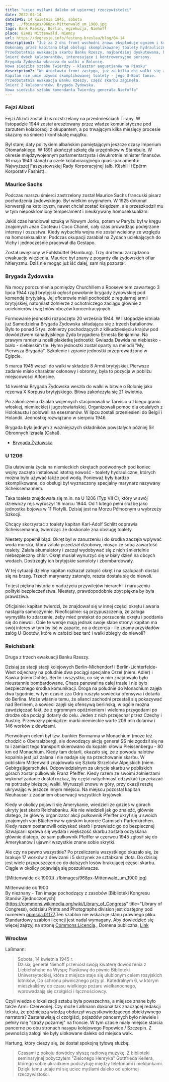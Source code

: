 ```yaml
---
title: "uciec myślami daleko od upiornej rzeczywistości"
date: 2022-04-14
date1945: 14 kwietnia 1945, sobota
img: ../fbimages/968px-Mittenwald_um_1900.jpg
tags: Bank Rzeszy, Berlin, egzekucja, Niehoff
place: 82481 Mittenwald, Niemcy
url: https://dygresje.info/festung-breslau/blog/04-14
description1: "Już za 2 dni front wschodni znowu eksploduje ogniem i krwią. We Wrocławiu walki zamierają, do obsługi artylerii polowej kierowane są nastoletnie dziewczyny. Przez najbliższe 10 dni 6 Armia będzie podejmowała próby przedarcia się przez linie obrony, ale w końcu dostaną rozkaz powstrzymywania się od działań.
Dokonany przez kapitana błąd obsługi skomplikowanej toalety hydraulicznej spowodował zatopienie U-Boota.
Przedostatnia ewakuacja skarbu Banku Rzeszy, najbardziej dyskutowana, bo poważnej części ładunku do dziś (przynajmniej oficjalnie) nie odkryto.
Śmierć dwóch kolaborantów, interesujące i kontrowersyjne persony.
Brygada Żydowska wkracza do walki o Bolonię.
Nowa siedziba sztabu Twierdzy - klasztor augustianów na Piasku"
description2: "We Wrocławiu front zastyga, już za kilka dni walki się zakończą.
Kapitan nie umie używać skomplikowanej toalety - jego U-Boot tonie.
Przedostatnia ewakuacja Banku Rzeszy, część skarbu zaginęła.
Śmierć 2 kolaborantów. Brygada Żydowska.
Nowa siedziba sztabu komendanta Twierdzy generała Niefoffa"
---
```


### Fejzi Alizoti

Fejzi Alizoti został dziś rozstrzelany na przedmieściach Tirany. W listopadzie 1944 został aresztowany przez władze komunistyczne pod zarzutem kolaboracji z okupantem, a po trwającym kilka miesięcy procesie skazany na śmierć i konfiskatę majątku.

<SeeAlso txt="Albania" url="/festung-breslau/article/albania" />

Był starej daty politykiem albańskim pamiętającym jeszcze czasy Imperium Otomańskiego. W 1891 ukończył szkołę dla urzędników w Stambule. W okresie międzywojennym parlamentarzysta i dwukrotnie minister finansów. 16 maja 1943 stanął na czele kolaboracyjnego quasi-parlamentu: Najwyższej Faszystowskiej Rady Korporacyjnej (alb. Këshilli i Epërm Korporativ Fashist).

### Maurice Sachs

Podczas marszu śmierci zastrzelony został Maurice Sachs francuski pisarz pochodzenia żydowskiego. Był wielkim oryginałem. W 1925 dokonał konwersji na katolicyzm, nawet chciał zostać księdzem, ale przeszkodził mu w tym nieposkromiony temperament i nieukrywany homoseksualizm.

Jakiś czas handlował sztuką w Nowym Jorku, potem w Paryżu był w kręgu znajomych Jean Cocteau i Coco Chanel, cały czas prowadząc podejrzane interesy i oszustwa. Kiedy wybuchła wojna nie został wcielony ze względu na homoseksualizm. Podczas okupacji zarabiał na Żydach uciekających do Vichy i jednocześnie pracował dla Gestapo.

Został uwięziony w Fuhlsbüttel (Hamburg). Trzy dni temu zarządzono ewakuacje więzienia. Maurice był znany z pogardy dla żydowskich ofiar hitleryzmu. Dziś nie mogąc już iść dalej, sam nią pozostał.

### Brygada Żydowska

Na mocy porozumienia pomiędzy Churchillem a Rooseveltem zawartego 3 lipca 1944 rząd brytyjski ogłosił powołanie brygady żydowskiej pod komendą brytyjską. Jej oficerowie mieli pochodzić z regularnej armii brytyjskiej, natomiast żołnierze z ochotniczego zaciągu głównie z uciekinierów i więźniów obozów koncentracyjnych.

Formowanie jednostki rozpoczęto 20 września 1944. W listopadzie istniała już Samodzielna Brygada Żydowska składająca się z trzech batalionów. Było to ponad 5 tys. żołnierzy pochodzących z kilkudziesięciu krajów pod dowództwem kanadyjskiego Żyda brygadiera Ernesta Benjamina. Na prawym ramieniu nosili plakietkę jednostki: Gwiazda Dawida na niebiesko - biało - niebieskim tle. Hymn jednostki został oparty na melodii "My, Pierwsza Brygada". Szkolenie i zgranie jednostki przeprowadzono w Egipcie.

5 marca 1945 weszli do walki w składzie 8 Armii brytyjskiej. Pierwsze zadanie miało charakter osłonowy i obronny, była to pozycja w pobliżu miejscowości Alfonsine.

14 kwietnia Brygada Żydowska weszła do walki w bitwie o Bolonię jako rezerwa X Korpusu brytyjskiego. Bitwa zakończyła się 21 kwietnia.

Po zakończeniu działań wojennych stacjonowali w Tarvisio u zbiegu granic włoskiej, niemieckiej i jugosłowiańskiej. Organizowali pomoc dla ocalałych z Holokaustu i polowali na esesmanów. W lipcu zostali przeniesieni do Belgii i Holandii. Jednostkę rozwiązano w sierpniu 1946.

Brygada była jednym z ważniejszych składników powstałych później Sił Obronnych Izraela (Cahal).

- [Brygada Żydowska](https://pl.wikipedia.org/wiki/Brygada_%C5%BBydowska)

### U 1206

Dla ułatwienia życia na niemieckich okrętach podwodnych pod koniec wojny zaczęto instalować istotną nowość - toalety hydrauliczne, których można było używać także pod wodą. Ponieważ były bardzo skomplikowane, do obsługi był wyznaczony specjalny marynarz nazywany Scheissemannem.

Taka toaleta znajdowała się m.in. na U 1206 (Typ VII C), który w swój dziewiczy rejs wyruszył 16 marcu 1944. Od 1 lutego pełni służbę jako jednostka bojowa w 11 Flotylli. Dzisiaj jest na Morzu Północnym u wybrzeży Szkocji.

Chcący skorzystać z toalety kapitan Karl-Adolf Schlitt odprawia Scheissemanna, twierdząc że doskonale zna obsługę toalety.

Niestety popełnił błąd. Okręt był w zanurzeniu i do środka zaczęła wpływać woda morska, która zalała przedział dziobowy, niosąc ze sobą zawartość toalety. Zalała akumulatory i zaczął wydobywać się z nich śmiertelnie niebezpieczny chlor. Okręt musiał wynurzyć się w biały dzień na obcych wodach. Dostrzegły ich brytyjskie samoloty i zbombardowały.

W tej sytuacji dzielny kapitan rozkazał zatopić okręt i na szalupach dostać się na brzeg. Trzech marynarzy zatonęło, reszta dostała się do niewoli.

To jest piękna historia o nadużyciu przywilejów hierarchii i naruszeniu polityki bezpieczeństwa. Niestety, prawdopodobnie zbyt piękna by była prawdziwa.

Oficjalnie: kapitan twierdzi, że znajdował się w innej części okrętu i awaria nastąpiła samoczynnie. Nieoficjalnie: są przypuszczenia, że załoga wymyśliła to zdarzenie, żeby mieć pretekst do porzucenia okrętu i poddania się do niewoli. Obie te wersje mają jednak swoje słabe strony: kapitan ma swój interes w tym by iść w zaparte, no a dezercja - ile znamy przykładów załóg U-Bootów, które w całości bez tarć i walki zbiegły do niewoli?

### Reichsbank

Druga z trzech ewakuacji Banku Rzeszy.

Dzisiaj ze stacji stacji kolejowych Berlin-Michendorf i Berlin-Lichterfelde-West odjechały na południe dwa pociągi specjalne Orzeł (niem. Adler) i Kawka (niem Dohle). Berlin i wszystko, co się w nim znajdowało było nieustannie bombardowane. Chaos panował na całej trasie i nie było bezpiecznego środka komunikacji. Droga na południe do Monachium zajęła dwa tygodnie, w tym czasie zza Odry ruszyła sowiecka ofensywa i dotarła do Berlina. Może właśnie temu, że alianci zachodni przestali się pokazywać nad Berlinem, a sowieci zajęli się ofensywą berlińską, w ogóle można zawdzięczać fakt, że z ogromnym opóźnieniem i wieloma przygodami po drodze oba pociągi dotarły do celu. Jeden z nich przejechał przez Czechy i Austrię. Przewoziły pieniądze: marki niemieckie warte 209 mln dolarów i 146 worków z dewizami.

Pierwotnym celem był tzw. bunkier Bormanna w Monachium (może też chodzić o Obersalzberg), ale dowodzący akcją generał SS nie zgodził się na to i zamiast tego transport skierowano do kopalni ołowiu Pleissenbergu - 80 km od Monachium. Kiedy tam dotarli, okazało się, że z powodu nalotów kopalnia jest już zalana i nie nadaje się na przechowanie skarbu. W pobliskim Mittenwald znajdowała się Szkoła Strzelców Alpejskich (niem. Gebirgsjägerschule). Odpowiedzialnym za ukrycie skarbu w pobliskich górach został pułkownik Franz Pfeiffer. Kiedy razem ze swoimi żołnierzami wykonał zadanie dostał rozkaz, by część natychmiast odzyskać i przekazać na potrzeby bieżącej walki. Wyruszyli znowu w góry, przy okazji resztę ukrywając w jeszcze innym miejscu. Na miejscu pozostał kapitan Neuhauser z zadaniem obserwacji wszystkich kryjówek.

Kiedy w okolicy pojawili się Amerykanie, wiedzieli że gdzieś w górach ukryty jest skarb Reichsbanku. Ale nie wiedzieli jak go znaleźć, głównie dlatego, że główny organizator akcji pułkownik Pfeiffer ukrył się u swoich znajomych von Blücherów w górskim kurorcie Garmisch-Partenkirchen. Kiedy razem postanowili odzyskać skarb i przewieźć go do bezpiecznej Szwajcarii sprawa się wydała i większość skarbu została odzyskana głównie dlatego, że sam pułkownik Pfeiffer w czerwcu 1945 zgłosił się do Amerykanów i ujawnił wszystkie znane sobie skrytki.

Ale czy na pewno wszystkie? Po przeliczeniu wszystkiego okazało się, że brakuje 17 worków z dewizami i 5 skrzynek ze sztabkami złota. Do dzisiaj jest wiele przypuszczeń co do dalszych losów brakującej części skarbu. Ciągle w okolicy pojawiają się poszukiwacze.

<BoxImageWrapper>
![Mittenwalde ok 1900](../fbimages/968px-Mittenwald_um_1900.jpg)

Mittenwalde ok 1900<br />
By nieznany - Ten image pochodzący z zasobów [Biblioteki Kongresu Stanów Zjednoczonych](https://commons.wikimedia.org/wiki/Library_of_Congress" title="Library of Congress), oddziału Prints and Photographs division jest dostępny pod numerem [ppmsca.01177](http://hdl.loc.gov/loc.pnp/ppmsca.01177).Ten szablon nie wskazuje stanu prawnego pliku. Standardowy szablon licencji jest nadal wymagany. Aby dowiedzieć się więcej zajrzyj na stronę [Commons:Licencja](https://commons.wikimedia.org/wiki/Commons:Licencja)., Domena publiczna, [Link](https://commons.wikimedia.org/w/index.php?curid=232960)
</BoxImageWrapper>

### Wrocław

Laßmann:
>Sobota, 14 kwietnia 1945 r.<br />
>Dzisiaj generał Niehoff przeniósł swoją kwaterę dowodzenia z Liebichshohe na Wyspę Piaskową do piwnic Biblioteki Uniwersyteckiej, która z miejsca staje się ulubionym celem rosyjskich lotników, Do schronu piwnicznego przy pl. Katedralnym 6, w którym mieszkaliśmy do czasu wielkiego pożaru wielkanocnego, wprowadzają się czołgiści i łącznościowcy.

Czyli wiedza o lokalizacji sztabu była powszechna, a miejsce znane było także Armii Czerwonej. Czy może Laßmann dokonał tak znaczącej redakcji tekstu, że późniejszą wiedzą obdarzył wszystkowiedzącego obiektywnego narratora?
Zastanawiają ci czołgiści, pojazdów pancernych było niewiele i pełniły rolę "straży pożarnej" na froncie. W tym czasie miały miejsce starcia pancerne po obu stronach nasypu kolejowego Popowice / Szczepin. Z pewnością załogi nie były ulokowane daleko od miejsca walk.

<SeeAlso txt="Klasztor augustianów na Wyspie Piaskowej" url="/festung-breslau/article/klasztor-augustianow" />

Hartung, który cieszy się, że dostał spokojną tyłową służbę:
>Czasami z pokoju dowódcy słyszę radiową muzykę. Z biblioteki seminaryjnej pożyczyłem "Zielonego Henryka" Gottfrieda Kellera, którego sobie ukradkiem podczytuję między telefonami i meldunkami. Dzięki temu udaje mi się uciec myślami daleko od upiornej rzeczywistości.
